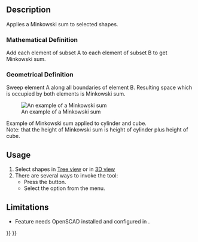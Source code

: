 <languages/>

<div lang="en" dir="ltr" class="mw-content-ltr">
{{Docnav
|[[OpenSCAD_Hull|Hull]]
|
|[[OpenSCAD_Workbench|OpenSCAD]]
|IconL=OpenSCAD_Hull.svg
|IconR=
|IconC=Workbench_OpenSCAD.svg
}}
</div>

<div class="mw-translate-fuzzy">
{{GuiCommand/ru
|Name=OpenSCAD Minkowski
|Name/ru=OpenSCAD Minkowski
|MenuLocation=OpenSCAD → Minkowski‏‎
|Workbenches=[[OpenSCAD_Workbench/ru|OpenSCAD]]
|Shortcut=нет
|SeeAlso=---}}
</div>

<div lang="en" dir="ltr" class="mw-content-ltr">
==Description==
</div>

<div lang="en" dir="ltr" class="mw-content-ltr">
Applies a Minkowski sum to selected shapes.
</div>

<div lang="en" dir="ltr" class="mw-content-ltr">
===Mathematical Definition===
</div>

<div lang="en" dir="ltr" class="mw-content-ltr">
Add each element of subset A to each element of subset B to get Minkowski sum.
</div>

<div lang="en" dir="ltr" class="mw-content-ltr">
===Geometrical Definition===
</div>

<div lang="en" dir="ltr" class="mw-content-ltr">
Sweep element A along all boundaries of element B. Resulting space which is occupied by both elements is Minkowski sum.
</div>

<div lang="en" dir="ltr" class="mw-content-ltr">
[[Image:Minkowski_example.jpg|An example of a Minkowski sum]]
</div>

<div lang="en" dir="ltr" class="mw-content-ltr">
Example of Minkowski sum applied to cylinder and cube.<br>
Note: that the height of Minkowski sum is height of cylinder plus height of cube.
</div>

<div lang="en" dir="ltr" class="mw-content-ltr">
==Usage==
</div>

<div lang="en" dir="ltr" class="mw-content-ltr">
# Select shapes in [[Tree_view|Tree view]] or in [[3D_view|3D view]]
# There are several ways to invoke the tool:
#* Press the {{Button|[[Image:OpenSCAD_Minkowski.svg|16px]] [[OpenSCAD_Minkowski|Minkowski Sum]]}} button.
#* Select the {{MenuCommand|OpenSCAD → [[Image:OpenSCAD_Minkowski.svg|16px]] Minkowski Sum}} option from the menu.
</div>

<div lang="en" dir="ltr" class="mw-content-ltr">
==Limitations==
</div>

<div lang="en" dir="ltr" class="mw-content-ltr">
* Feature needs OpenSCAD installed and configured in {{MenuCommand|Edit → Preferences}}.
</div>


<div lang="en" dir="ltr" class="mw-content-ltr">
{{Docnav
|[[OpenSCAD_Hull|Hull]]
|
|[[OpenSCAD_Workbench|OpenSCAD]]
|IconL=OpenSCAD_Hull.svg
|IconR=
|IconC=Workbench_OpenSCAD.svg
}}
</div>

{{OpenSCAD_Tools_navi{{#translation:}}}}
{{Userdocnavi{{#translation:}}}}